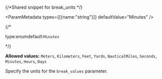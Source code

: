 {/*Shared snippet for break_units */} 


<ParamMetadata types={[{name:"string"}]}  defaultValue="Minutes" />

{/* <p class="space-x-2"><span class="font-sm text-color-3">type:enum</span><span class="font-bold text-[#6d29cc]">default:`Minutes`</span></p> */}

**Allowed values:** `Meters`, `Kilometers`, `Feet`, `Yards`, `NauticalMiles`, `Seconds`, `Minutes`, `Hours`, `Days`

Specify the units for the `break_values` parameter. 